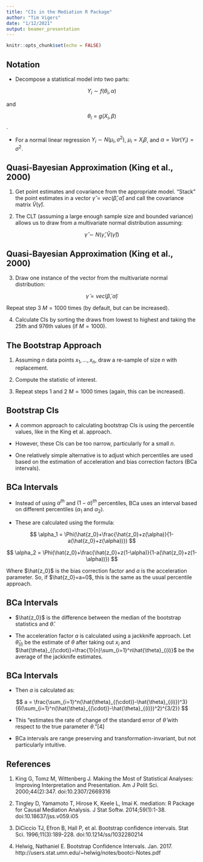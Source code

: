 ```yaml
---
title: "CIs in the Mediation R Package"
author: "Tim Vigers"
date: "1/12/2021"
output: beamer_presentation
---
```


```r
knitr::opts_chunk$set(echo = FALSE)
```

## Notation

- Decompose a statistical model into two parts:

$$Y_i\sim f(\theta_i,\alpha)$$ 

and 

$$\theta_i=g(X_i,\beta)$$. 

- For a normal linear regression $Y_i\sim N(\mu_i,\sigma^2)$, $\mu_i=X_i\beta$, and $\alpha=Var(Y_i)=\sigma^2$.

## Quasi-Bayesian Approximation (King et al., 2000)

1. Get point estimates and covariance from the appropriate model. "Stack" the point estimates in a vector $\hat{\gamma}=vec(\hat{\beta},\hat{\alpha})$ and call the covariance matrix $\hat{V}(\hat{\gamma})$.

2. The CLT (assuming a large enough sample size and bounded variance) allows us to draw from a multivariate normal distribution assuming:

$$
\hat{\gamma}\sim N(\hat{\gamma},\hat{V}(\hat{\gamma}))
$$

## Quasi-Bayesian Approximation (King et al., 2000)

3. Draw one instance of the vector from the multivariate normal distribution:

$$
\tilde{\gamma}=vec(\tilde{\beta},\tilde{\alpha})
$$

Repeat step 3 $M=1000$ times (by default, but can be increased). 

4. Calculate CIs by sorting the draws from lowest to highest and taking the 25th and 976th values (if $M=1000$).

## The Bootstrap Approach

1. Assuming $n$ data points $x_1,...,x_n$, draw a re-sample of size $n$ with replacement.

2. Compute the statistic of interest.

3. Repeat steps 1 and 2 $M=1000$ times (again, this can be increased).

## Bootstrap CIs

- A common approach to calculating bootstrap CIs is using the percentile values, like in the King et al. approach.

- However, these CIs can be too narrow, particularly for a small $n$. 

- One relatively simple alternative is to adjust which percentiles are used based on the estimation of acceleration and bias correction factors (BCa intervals).

## BCa Intervals

- Instead of using $\alpha^{th}$ and $(1-\alpha)^{th}$ percentiles, BCa uses an interval based on different percentiles ($\alpha_1$ and $\alpha_2$). 

- These are calculated using the formula:

$$
\alpha_1 = \Phi(\hat{z_0}+\frac{\hat{z_0}+z(\alpha)}{1-a(\hat{z_0}+z(\alpha))})
$$

$$
\alpha_2 = \Phi(\hat{z_0}+\frac{\hat{z_0}+z(1-\alpha)}{1-a(\hat{z_0}+z(1-\alpha))})
$$

Where $\hat{z_0}$ is the bias correction factor and $a$ is the acceleration parameter. So, if $\hat{z_0}=a=0$, this is the same as the usual percentile approach.

## BCa Intervals

- $\hat{z_0}$ is the difference between the median of the bootstrap statistics and $\hat{\theta}$.

- The acceleration factor $a$ is calculated using a jackknife approach. Let $\hat{\theta}_{(i)}$ be the estimate of $\theta$ after taking out $x_i$ and $\hat{\theta}_{(\cdot)}=\frac{1}{n}\sum_{i=1}^n\hat{\theta}_{(i)}$ be the average of the jackknife estimates. 

## BCa Intervals

- Then $a$ is calculated as:

$$
a = \frac{\sum_{i=1}^n(\hat{\theta}_{(\cdot)}-\hat{\theta}_{(i)})^3}{6(\sum_{i=1}^n(\hat{\theta}_{(\cdot)}-\hat{\theta}_{(i)})^2)^{3/2}}
$$

- This "estimates the rate of change of the standard error of $\hat{\theta}$ with respect to the true parameter $\theta$."[4]

- BCa intervals are range preserving and transformation-invariant, but not particularly intuitive.

## References

1. 	King G, Tomz M, Wittenberg J. Making the Most of Statistical Analyses: Improving Interpretation and Presentation. Am J Polit Sci. 2000;44(2):347. doi:10.2307/2669316

2. 	Tingley D, Yamamoto T, Hirose K, Keele L, Imai K. mediation: R Package for Causal Mediation Analysis. J Stat Softw. 2014;59(1):1-38. doi:10.18637/jss.v059.i05

3. 	DiCiccio TJ, Efron B, Hall P, et al. Bootstrap confidence intervals. Stat Sci. 1996;11(3):189-228. doi:10.1214/ss/1032280214

4. Helwig, Nathaniel E. Bootstrap Confidence Intervals. Jan. 2017. http://users.stat.umn.edu/~helwig/notes/bootci-Notes.pdf 
